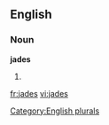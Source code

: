 ==English==

===Noun===
'''jades'''

# {{plural of|[[jade]]}}

[[Category:English plurals]]

[[fr:jades]]
[[vi:jades]]